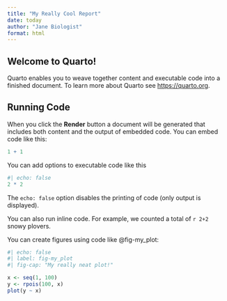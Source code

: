 ```yaml
---
title: "My Really Cool Report"
date: today
author: "Jane Biologist"
format: html
---
```


## Welcome to Quarto!

Quarto enables you to weave together content and executable code into a finished document. To learn more about Quarto see <https://quarto.org>.

## Running Code

When you click the **Render** button a document will be generated that includes both content and the output of embedded code. You can embed code like this:

```r
1 + 1
```

You can add options to executable code like this

```r
#| echo: false
2 * 2
```

The `echo: false` option disables the printing of code (only output is displayed).

You can also run inline code. For example, we counted a total of `r 2+2` snowy plovers.

You can create figures using code like @fig-my_plot:

```r
#| echo: false
#| label: fig-my_plot
#| fig-cap: "My really neat plot!"

x <- seq(1, 100)
y <- rpois(100, x)
plot(y ~ x)
```
